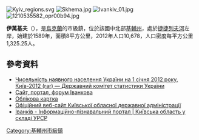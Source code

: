 {{No footnotes|time=2015-09-16T07:26:32+00:00}}
[[Image:Kyiv_regions.svg|right]]
[[Image:Skhema.jpg|right]]
[[Image:Ivankiv_01.jpg|right]]
[[Image:1210535582_opr00b94.jpg|right]]

{{coord|50|56|7|N|29|53|46|E|scale:30000|display=title}}

'''伊萬基夫'''（{{lang-uk|Іванків}}），是[[烏克蘭|烏克蘭]]的市級鎮，位於該國中北部[[基輔州|基輔州]]，處於[[捷捷列夫河|捷捷列夫河]]左岸，始建於1589年，面積8平方公里，2012年人口10,678，人口密度每平方公里1,325.25人。

==參考資料==
*[https://web.archive.org/web/20150627002237/http://ukrstat.org/uk/druk/katalog/kat_u/2012/07_2012/zb_chnas_2011.rar Чисельність наявного населення України на 1 січня 2012 року, Київ-2012 (rar) — Державний комітет статистики України]
* [https://web.archive.org/web/20100405104936/http://ivankiv.com.ua/ Сайт, портал, форум Іванкова]
* [https://web.archive.org/web/20180113093104/http://w1.c1.rada.gov.ua/pls/z7503/A005?rdat1=12.01.2018&rf7571=15722 Облікова картка]
* [https://web.archive.org/web/20160305071432/http://www.kyiv-obl.gov.ua/viewradi.php3?m=23&p=70 Офіційний веб-сайт Київської обласної державної адміністрації]
* [http://imsu-kyiv.com/msta-sela-kivsko-oblast/vankvskij-rajon/ivankiv.html Іванків - Інформаційно-пізнавальний портал | Київська область у складі УРСР] {{Wayback|url=http://imsu-kyiv.com/msta-sela-kivsko-oblast/vankvskij-rajon/ivankiv.html |date=20200222191020 }}

{{DEFAULTSORT:Іванків}}
[[Category:基輔州市級鎮|Category:基輔州市級鎮]]

{{Kiev-geo-stub}}
